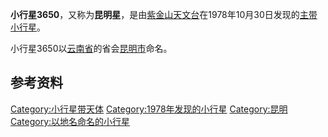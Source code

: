 {{Infobox Planet  
| name = 3650 Kunming
| image = 
| caption = 
| discovery=yes | physical_characteristics = yes | bgcolour=#FFFFC0
| discovery_ref = 
| discoverer = [[紫金山天文台|紫金山天文台]]
| discovery_site = [[南京|南京]]
| discovered =  1978年10月30日
| mp_name = 3650
| alt_names = 1978 UO2
| named_after = [[昆明市|昆明市]]
| mp_category=[[小行星带|主带]]
| orbit_ref = <ref>[http://ssd.jpl.nasa.gov/sbdb.cgi?sstr=3650+Kunming JPL Small-Body Database 3650 Kunming (1978 UO2)]</ref>
| epoch = 2011年8月27日
| semimajor=
| perihelion=2.3950431[[天文单位|AU]]
| aphelion= 3.1271155AU
| eccentricity = 0.2341047
| period = 1182.0495143[[日|地球日]] 
| inclination=14.63281[[角度|°]]
| asc_node=37.09209°
| arg_peri=285.06204°
| mean_anomaly=14.83949°
| avg_speed=
 | dimensions=
 | mass=
 | density=
 | surface_grav=
 | escape_velocity=
 | rotation=
 | spectral_type=
 | magnitude=11.90
 | abs_magnitude=
 | albedo= 0.0386
 | single_temperature=
}}
'''小行星3650'''，又称为'''昆明星'''，是由[[紫金山天文台|紫金山天文台]]在1978年10月30日发现的[[小行星带|主带]][[小行星|小行星]]。

小行星3650以[[云南省|云南省]]的省会[[昆明市|昆明市]]命名。

== 参考资料 ==
{{Reflist}}

{{Minor Planet Number|(3649)[[小行星3649|小行星3649]]|(3651)[[小行星3651|小行星3651]]}}

[[Category:小行星带天体|Category:小行星带天体]]
[[Category:1978年发现的小行星|Category:1978年发现的小行星]]
[[Category:昆明|Category:昆明]]
[[Category:以地名命名的小行星|Category:以地名命名的小行星]]